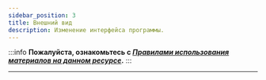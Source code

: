 ```yaml
---
sidebar_position: 3
title: Внешний вид
description: Изменение интерфейса программы. 
---
```

:::info **Пожалуйста, ознакомьтесь с [*Правилами использования материалов на данном ресурсе*](../Disclaimer).**
:::
_______________________________________________